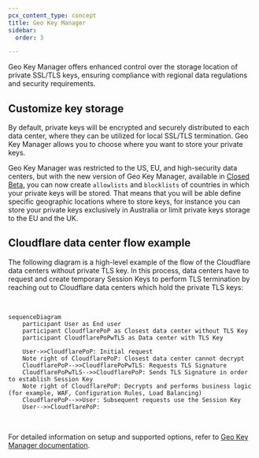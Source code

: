 ```yaml
---
pcx_content_type: concept
title: Geo Key Manager
sidebar:
  order: 3

---
```


Geo Key Manager offers enhanced control over the storage location of private SSL/TLS keys, ensuring compliance with regional data regulations and security requirements.

## Customize key storage

By default, private keys will be encrypted and securely distributed to each data center, where they can be utilized for local SSL/TLS termination. Geo Key Manager allows you to choose where you want to store your private keys.

Geo Key Manager was restricted to the US, EU, and high-security data centers, but with the new version of Geo Key Manager, available in [Closed Beta](https://blog.cloudflare.com/configurable-and-scalable-geo-key-manager-closed-beta/), you can now create `allowlists` and `blocklists` of countries in which your private keys will be stored. That means that you will be able define specific geographic locations where to store keys, for instance you can store your private keys exclusively in Australia or limit private keys storage to the EU and the UK.

## Cloudflare data center flow example

The following diagram is a high-level example of the flow of the Cloudflare data centers without private TLS key. In this process, data centers have to request and create temporary Session Keys to perform TLS termination by reaching out to Cloudflare data centers which hold the private TLS keys:

<br/>

```mermaid
sequenceDiagram
    participant User as End user
    participant CloudflarePoP as Closest data center without TLS Key
    participant CloudflarePoPwTLS as Data center with TLS Key
 
    User->>CloudflarePoP: Initial request
    Note right of CloudflarePoP: Closest data center cannot decrypt
    CloudflarePoP-->>CloudflarePoPwTLS: Requests TLS Signature
    CloudflarePoPwTLS-->>CloudflarePoP: Sends TLS Signature in order to establish Session Key
    Note right of CloudflarePoP: Decrypts and performs business logic (for example, WAF, Configuration Rules, Load Balancing)
    CloudflarePoP-->>User: Subsequent requests use the Session Key
    User-->>CloudflarePoP: 
```

<br/>

For detailed information on setup and supported options, refer to [Geo Key Manager documentation](/ssl/edge-certificates/geokey-manager/).
